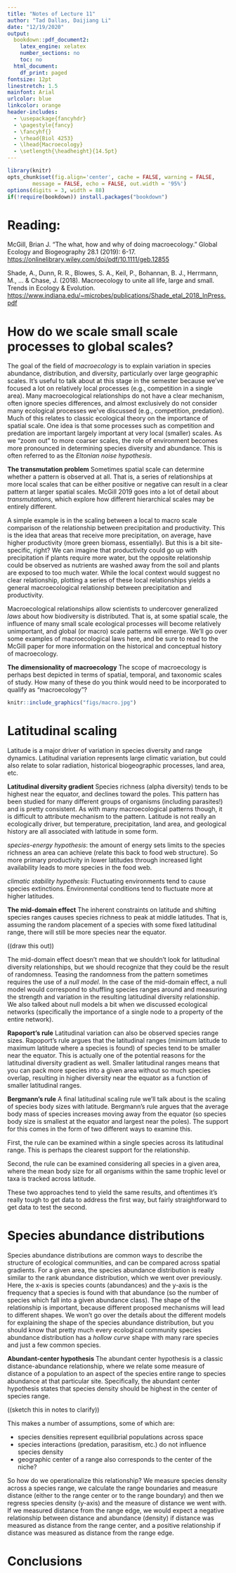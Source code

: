 ```yaml
---
title: "Notes of Lecture 11"
author: "Tad Dallas, Daijiang Li"
date: "12/19/2020"
output:
  bookdown::pdf_document2: 
    latex_engine: xelatex
    number_sections: no
    toc: no
  html_document:
    df_print: paged
fontsize: 12pt
linestretch: 1.5
mainfont: Arial
urlcolor: blue
linkcolor: orange
header-includes:
  - \usepackage{fancyhdr}
  - \pagestyle{fancy}
  - \fancyhf{}
  - \rhead{Biol 4253}
  - \lhead{Macroecology}
  - \setlength{\headheight}{14.5pt}
---
```


```r
library(knitr)
opts_chunk$set(fig.align='center', cache = FALSE, warning = FALSE,
        message = FALSE, echo = FALSE, out.width = '95%')
options(digits = 3, width = 88)
if(!require(bookdown)) install.packages("bookdown")
```

\thispagestyle{fancy}


# Reading:

McGill, Brian J. "The what, how and why of doing macroecology." Global Ecology and Biogeography 28.1 (2019): 6-17. <https://onlinelibrary.wiley.com/doi/pdf/10.1111/geb.12855>

Shade, A., Dunn, R. R., Blowes, S. A., Keil, P., Bohannan, B. J., Herrmann, M., ... \& Chase, J. (2018). Macroecology to unite all life, large and small. Trends in Ecology \& Evolution. <https://www.indiana.edu/~microbes/publications/Shade_etal_2018_InPress.pdf>


# How do we scale small scale processes to global scales?

The goal of the field of _macroecology_ is to explain variation in species abundance, distribution, and diversity, particularly over large geographic scales. It's useful to talk about at this stage in the semester because we've focused a lot on relatively local processes (e.g., competition in a single area). Many macroecological relationships do not have a clear mechanism, often ignore species differences, and almost exclusively do not consider many ecological processes we've discussed (e.g., competition, predation). Much of this relates to classic ecological theory on the importance of spatial scale. One idea is that some processes such as competition and predation are important largely important at very local (smaller) scales. As we "zoom out" to more coarser scales, the role of environment becomes more pronounced in determining species diversity and abundance. This is often referred to as the _Eltonian noise hypothesis_. 

**The transmutation problem** Sometimes spatial scale can determine whether a pattern is observed at all. That is, a series of relationships at more local scales that can be either positive or negative can result in a clear pattern at larger spatial scales. McGill 2019 goes into a lot of detail about _transmutations_, which explore how different hierarchical scales may be entirely different. 

A simple example is in the scaling between a local to macro scale comparison of the relationship between precipitation and productivity. This is the idea that areas that receive more precipitation, on average, have higher productivity (more green biomass, essentially). But this is a bit site-specific, right? We can imagine that productivity could go up with precipitation if plants require more water, but the opposite relationship could be observed as nutrients are washed away from the soil and plants are exposed to too much water. While the local context would suggest no clear relationship, plotting a series of these local relationships yields a general macroecological relationship between precipitation and productivity. 


<!-- Jensen's inequality -->


Macroecological relationships allow scientists to undercover generalized _laws_ about how biodiversity is distributed. That is, at some spatial scale, the influence of many small scale ecological processes will become relatively unimportant, and global (or macro) scale patterns will emerge. We'll go over some examples of macroecological laws here, and be sure to read to the McGill paper for more information on the historical and conceptual history of macroecology.
 

**The dimensionality of macroecology** The scope of macroecology is perhaps best depicted in terms of spatial, temporal, and taxonomic scales of study. How many of these do you think would need to be incorporated to qualify as "macroecology"?


```r
knitr::include_graphics("figs/macro.jpg")
```

# Latitudinal scaling

Latitude is a major driver of variation in species diversity and range dynamics. Latitudinal variation represents large climatic variation, but could also relate to solar radiation, historical biogeographic processes, land area, etc.

**Latitudinal diversity gradient** Species richness (alpha diversity) tends to be highest near the equator, and declines toward the poles. This pattern has been studied for many different groups of organisms (including parasites!) and is pretty consistent. As with many macroecological patterns though, it is difficult to attribute mechanism to the pattern. Latitude is not really an ecologically driver, but temperature, precipitation, land area, and geological history are all associated with latitude in some form. 

_species-energy hypothesis_: the amount of energy sets limits to the species richness an area can achieve (relate this back to food web structure). So more primary productivity in lower latitudes through increased light availability leads to more species in the food web. 

_climatic stability hypothesis_: Fluctuating environments tend to cause species extinctions. Environmental conditions tend to fluctuate more at higher latitudes.


**The mid-domain effect** The inherent constraints on latitude and shifting species ranges causes species richness to peak at middle latitudes. That is, assuming the random placement of a species with some fixed latitudinal range, there will still be more species near the equator. 



((draw this out)) 



The mid-domain effect doesn't mean that we shouldn't look for latitudinal diversity relationships, but we should recognize that they could be the result of randomness. Teasing the randomness from the pattern sometimes requires the use of a _null model_. In the case of the mid-domain effect, a null model would correspond to shuffling species ranges around and measuring the strength and variation in the resulting latitudinal diversity relationship. We also talked about null models a bit when we discussed ecological networks (specifically the importance of a single node to a property of the entire network). 


**Rapoport's rule** Latitudinal variation can also be observed species range sizes. Rapoport's rule argues that the latitudinal ranges (minimum latitude to maximum latitude where a species is found) of species tend to be smaller near the equator. This is actually one of the potential reasons for the latitudinal diversity gradient as well. Smaller latitudinal ranges means that you can pack more species into a given area without so much species overlap, resulting in higher diversity near the equator as a function of smaller latitudinal ranges.

**Bergmann's rule** A final latitudinal scaling rule we'll talk about is the scaling of species body sizes with latitude. Bergmann's rule argues that the average body mass of species increases moving away from the equator (so species body size is smallest at the equator and largest near the poles). The support for this comes in the form of two different ways to examine this. 

First, the rule can be examined within a single species across its latitudinal range. This is perhaps the clearest support for the relationship.

Second, the rule can be examined considering all species in a given area, where the mean body size for all organisms within the same trophic level or taxa is tracked across latitude.

These two approaches tend to yield the same results, and oftentimes it's really tough to get data to address the first way, but fairly straightforward to get data to test the second. 


# Species abundance distributions

Species abundance distributions are common ways to describe the structure of ecological communities, and can be compared across spatial gradients. For a given area, the species abundance distribution is really similar to the rank abundance distribution, which we went over previously. Here, the x-axis is species counts (abundances) and the y-axis is the frequency that a species is found with that abundance (so the number of species which fall into a given abundance class). The shape of the relationship is important, because different proposed mechanisms will lead to different shapes. We won't go over the details about the different models for explaining the shape of the species abundance distribution, but you should know that pretty much every ecological community species abundance distribution has a _hollow curve_ shape with many rare species and just a few common species. 

**Abundant-center hypothesis** The abundant center hypothesis is a classic distance-abundance relationship, where we relate some measure of distance of a population to an aspect of the species entire range to species abundance at that particular site. Specifically, the abundant center hypothesis states that species density should be highest in the center of species range. 


((sketch this in notes to clarify)) 


This makes a number of assumptions, some of which are:

- species densities represent equilibrial populations across space
- species interactions (predation, parasitism, etc.) do not influence species density
- geographic center of a range also corresponds to the center of the niche?

So how do we operationalize this relationship? We measure species density across a species range, we calculate the range boundaries and measure distance (either to the range center or to the range boundary) and then we regress species density (y-axis) and the measure of distance we went with. If we measured distance from the range edge, we would expect a negative relationship between distance and abundance (density) if distance was measured as distance from the range center, and a positive relationship if distance was measured as distance from the range edge. 


# Conclusions
